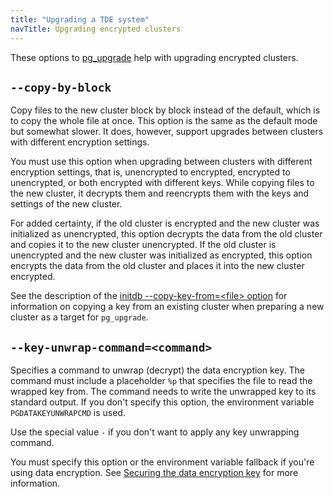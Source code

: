 ```yaml
---
title: "Upgrading a TDE system"
navTitle: Upgrading encrypted clusters
---
```



These options to [pg_upgrade](https://www.postgresql.org/docs/15/pgupgrade.html) help with upgrading encrypted clusters.

## `--copy-by-block`

Copy files to the new cluster block by block instead of the default, which is to copy the whole file at once. This option is the same as the default mode but somewhat slower. It does, however, support upgrades between clusters with different encryption settings.  
  
You must use this option when upgrading between clusters with different encryption settings, that is, unencrypted to encrypted, encrypted to unencrypted, or both encrypted with different keys. While copying files to the new cluster, it decrypts them and reencrypts them with the keys and settings of the new cluster. 
  
For added certainty, if the old cluster is encrypted and the new cluster was initialized as unencrypted, this option decrypts the data from the old cluster and copies it to the new cluster unencrypted. If the old cluster is unencrypted and the new cluster was initialized as encrypted, this option encrypts the data from the old cluster and places it into the new cluster encrypted.
  
See the description of the [initdb --copy-key-from=&lt;file> option](/tde/latest/enabling_tde/#using-initdb-tde-options) for information on copying a key from an existing cluster when preparing a new cluster as a target for `pg_upgrade`.
  
## `--key-unwrap-command=<command>`

Specifies a command to unwrap (decrypt) the data encryption key. The command must include a placeholder `%p` that specifies the file to read the wrapped key from. The command needs to write the unwrapped key to its standard output. If you don't specify this option, the environment variable `PGDATAKEYUNWRAPCMD` is used. 
  
Use the special value `-` if you don't want to apply any key unwrapping command. 
  
You must specify this option or the environment variable fallback if you're using data encryption. See [Securing the data encryption key](./key_stores/) for more information.
